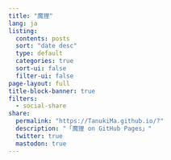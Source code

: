 ```yaml
---
title: "魔狸"
lang: ja
listing:
  contents: posts
  sort: "date desc"
  type: default
  categories: true
  sort-ui: false
  filter-ui: false
page-layout: full
title-block-banner: true
filters:
  - social-share
share:
  permalink: "https://TanukiMa.github.io/?"
  description: "「魔狸 on GitHub Pages」"
  twitter: true
  mastodon: true
---
```



